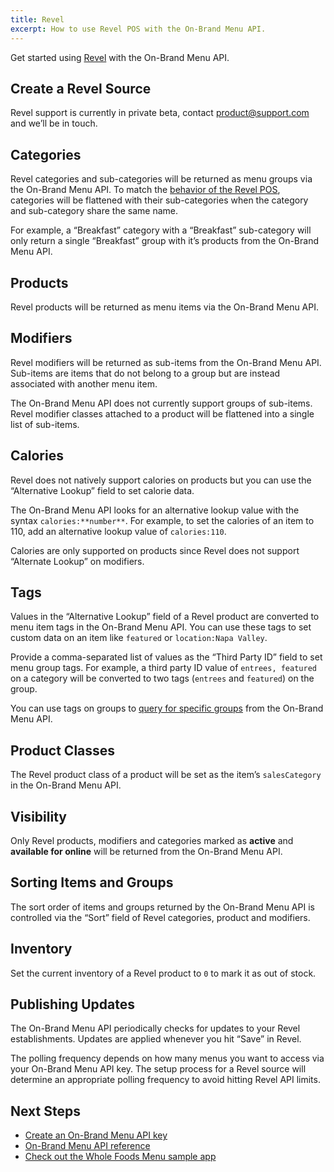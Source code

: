 ```yaml
---
title: Revel
excerpt: How to use Revel POS with the On-Brand Menu API.
---
```


Get started using [Revel](https://revelsystems.com/) with the On-Brand Menu API.

## Create a Revel Source

Revel support is currently in private beta, contact [product@support.com](mailto:product@support.com) and we’ll be in touch.

## Categories

Revel categories and sub-categories will be returned as menu groups via the On-Brand Menu API. To match the [behavior of the Revel POS](https://reveluniversity.revelsystems.com/s/products/menu-building), categories will be flattened with their sub-categories when the category and sub-category share the same name.

For example, a “Breakfast” category with a “Breakfast” sub-category will only return a single “Breakfast” group with it’s products from the On-Brand Menu API.

## Products

Revel products will be returned as menu items via the On-Brand Menu API.

## Modifiers

Revel modifiers will be returned as sub-items from the On-Brand Menu API. Sub-items are items that do not belong to a group but are instead associated with another menu item.

<Callout>
  The On-Brand Menu API does not currently support groups of sub-items. Revel
  modifier classes attached to a product will be flattened into a single list of
  sub-items.
</Callout>

## Calories

Revel does not natively support calories on products but you can use the “Alternative Lookup” field to set calorie data.

The On-Brand Menu API looks for an alternative lookup value with the syntax `calories:**number**`. For example, to set the calories of an item to 110, add an alternative lookup value of `calories:110`.

Calories are only supported on products since Revel does not support “Alternate Lookup” on modifiers.

## Tags

Values in the “Alternative Lookup” field of a Revel product are converted to menu item tags in the On-Brand Menu API. You can use these tags to set custom data on an item like `featured` or `location:Napa Valley`.

Provide a comma-separated list of values as the “Third Party ID” field to set menu group tags. For example, a third party ID value of `entrees, featured` on a category will be converted to two tags (`entrees` and `featured`) on the group.

You can use tags on groups to [query for specific groups](https://www.notion.so/GET-v1-groups-3210ff05d7674f70bb6e2b7426c58878) from the On-Brand Menu API.

## Product Classes

The Revel product class of a product will be set as the item’s `salesCategory` in the On-Brand Menu API.

## Visibility

Only Revel products, modifiers and categories marked as **active** and **available for online** will be returned from the On-Brand Menu API.

## Sorting Items and Groups

The sort order of items and groups returned by the On-Brand Menu API is controlled via the “Sort” field of Revel categories, product and modifiers.

## Inventory

Set the current inventory of a Revel product to `0` to mark it as out of stock.

## Publishing Updates

The On-Brand Menu API periodically checks for updates to your Revel establishments. Updates are applied whenever you hit “Save” in Revel.

The polling frequency depends on how many menus you want to access via your On-Brand Menu API key. The setup process for a Revel source will determine an appropriate polling frequency to avoid hitting Revel API limits.

## Next Steps

- [Create an On-Brand Menu API key](/docs/on-brand-menu-api/api-keys)
- [On-Brand Menu API reference](/docs/on-brand-menu-api/reference)
- [Check out the Whole Foods Menu sample app](/docs/get-started/sample-apps/whole-foods-menu)
